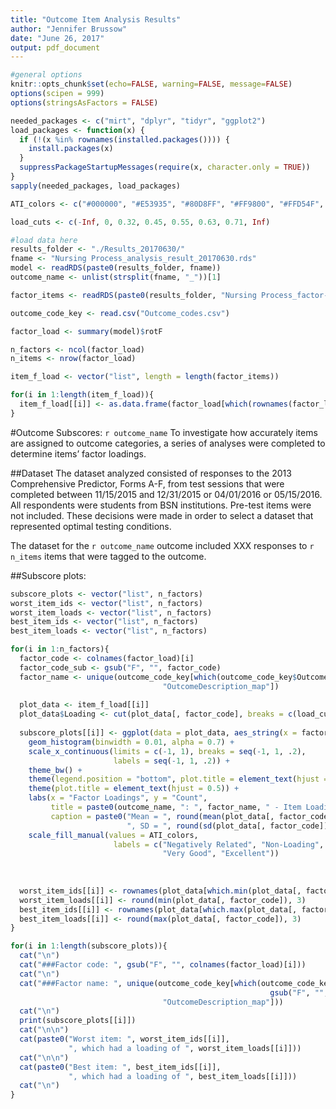 ```yaml
---
title: "Outcome Item Analysis Results"
author: "Jennifer Brussow"
date: "June 26, 2017"
output: pdf_document
---
```


```r
#general options
knitr::opts_chunk$set(echo=FALSE, warning=FALSE, message=FALSE)
options(scipen = 999)
options(stringsAsFactors = FALSE)

needed_packages <- c("mirt", "dplyr", "tidyr", "ggplot2")
load_packages <- function(x) {
  if (!(x %in% rownames(installed.packages()))) {
    install.packages(x)
  }
  suppressPackageStartupMessages(require(x, character.only = TRUE))
}
sapply(needed_packages, load_packages)

ATI_colors <- c("#000000", "#E53935", "#80D8FF", "#FF9800", "#FFD54F", "#009688", "#CDDC39")

load_cuts <- c(-Inf, 0, 0.32, 0.45, 0.55, 0.63, 0.71, Inf)

#load data here
results_folder <- "./Results_20170630/"
fname <- "Nursing Process_analysis_result_20170630.rds"
model <- readRDS(paste0(results_folder, fname))
outcome_name <- unlist(strsplit(fname, "_"))[1]

factor_items <- readRDS(paste0(results_folder, "Nursing Process_factor-items_20170630.rds"))

outcome_code_key <- read.csv("Outcome_codes.csv")

```


```r
factor_load <- summary(model)$rotF

n_factors <- ncol(factor_load)
n_items <- nrow(factor_load)

item_f_load <- vector("list", length = length(factor_items))

for(i in 1:length(item_f_load)){
  item_f_load[[i]] <- as.data.frame(factor_load[which(rownames(factor_load) %in% factor_items[[i]]),])
}

```

#Outcome Subscores: `r outcome_name`
To investigate how accurately items are assigned to outcome categories,
a series of analyses were completed to determine items' factor loadings. 

##Dataset
The dataset analyzed consisted of responses to the 2013 Comprehensive Predictor, Forms A-F, 
from test sessions that were completed between 11/15/2015 and 12/31/2015 or
04/01/2016 or 05/15/2016. All respondents were students from BSN institutions.
Pre-test items were not included. These decisions were made in order to select
a dataset that represented optimal testing conditions.

The dataset for the `r outcome_name` outcome included XXX responses to 
`r n_items` items that were tagged to the outcome. 

##Subscore plots: 

```r

subscore_plots <- vector("list", n_factors)
worst_item_ids <- vector("list", n_factors)
worst_item_loads <- vector("list", n_factors)
best_item_ids <- vector("list", n_factors)
best_item_loads <- vector("list", n_factors)

for(i in 1:n_factors){
  factor_code <- colnames(factor_load)[i]
  factor_code_sub <- gsub("F", "", factor_code)
  factor_name <- unique(outcome_code_key[which(outcome_code_key$OutcomeID_map == factor_code_sub),
                                  "OutcomeDescription_map"])
  
  plot_data <- item_f_load[[i]]
  plot_data$Loading <- cut(plot_data[, factor_code], breaks = c(load_cuts))
  
  subscore_plots[[i]] <- ggplot(data = plot_data, aes_string(x = factor_code, fill = "Loading")) + 
    geom_histogram(binwidth = 0.01, alpha = 0.7) + 
    scale_x_continuous(limits = c(-1, 1), breaks = seq(-1, 1, .2),
                       labels = seq(-1, 1, .2)) + 
    theme_bw() +
    theme(legend.position = "bottom", plot.title = element_text(hjust = 0.5)) +
    theme(plot.title = element_text(hjust = 0.5)) +
    labs(x = "Factor Loadings", y = "Count", 
         title = paste0(outcome_name, ": ", factor_name, " - Item Loadings"),
         caption = paste0("Mean = ", round(mean(plot_data[, factor_code]), 3),
                          ", SD = ", round(sd(plot_data[, factor_code]), 3))) +
    scale_fill_manual(values = ATI_colors, 
                       labels = c("Negatively Related", "Non-Loading", "Poor", "Fair", "Good", 
                                  "Very Good", "Excellent")) 
  
  
  
  worst_item_ids[[i]] <- rownames(plot_data[which.min(plot_data[, factor_code]),])
  worst_item_loads[[i]] <- round(min(plot_data[, factor_code]), 3)
  best_item_ids[[i]] <- rownames(plot_data[which.max(plot_data[, factor_code]),])
  best_item_loads[[i]] <- round(max(plot_data[, factor_code]), 3)
}
```

```r
for(i in 1:length(subscore_plots)){
  cat("\n")
  cat("###Factor code: ", gsub("F", "", colnames(factor_load)[i]))
  cat("\n")
  cat("###Factor name: ", unique(outcome_code_key[which(outcome_code_key$OutcomeID_map == 
                                                          gsub("F", "", colnames(factor_load)[i])),
                                  "OutcomeDescription_map"]))  
  cat("\n")
  print(subscore_plots[[i]])
  cat("\n\n")
  cat(paste0("Worst item: ", worst_item_ids[[i]],
             ", which had a loading of ", worst_item_loads[[i]]))
  cat("\n\n")
  cat(paste0("Best item: ", best_item_ids[[i]],
             ", which had a loading of ", best_item_loads[[i]]))
  cat("\n")
}
```

